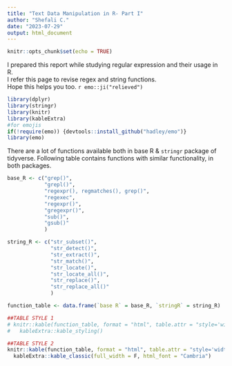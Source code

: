 ```yaml
---
title: "Text Data Manipulation in R- Part I"
author: "Shefali C."
date: "2023-07-29"
output: html_document
---
```


```r
knitr::opts_chunk$set(echo = TRUE)
```

I prepared this report while studying regular expression and their usage in R.  
I refer this page to revise regex and string functions.  
Hope this helps you too. `r emo::ji("relieved")`



```r

library(dplyr)
library(stringr)
library(knitr)
library(kableExtra)
#for emojis
if(!require(emo)) {devtools::install_github("hadley/emo")}
library(emo)

```

There are a lot of functions available both in base R & `stringr` package of tidyverse. Following table contains functions with similar functionality, in both packages.  

```r
base_R <- c("grep()", 
            "grepl()", 
            "regexpr(), regmatches(), grep()",
            "regexec",
            "regexpr()",
            "gregexpr()",
            "sub()",
            "gsub()"
            )

string_R <- c("str_subset()", 
              "str_detect()", 
              "str_extract()",
              "str_match()",
              "str_locate()",
              "str_locate_all()",
              "str_replace()",
              "str_replace_all()"
              )

function_table <- data.frame(`base R` = base_R, `stringR` = string_R)

```

```r

##TABLE STYLE 1
# knitr::kable(function_table, format = "html", table.attr = "style='width:45%;'") %>% 
#   kableExtra::kable_styling()

##TABLE STYLE 2
knitr::kable(function_table, format = "html", table.attr = "style='width:45%;'") %>% 
  kableExtra::kable_classic(full_width = F, html_font = "Cambria")

```



```r

```




